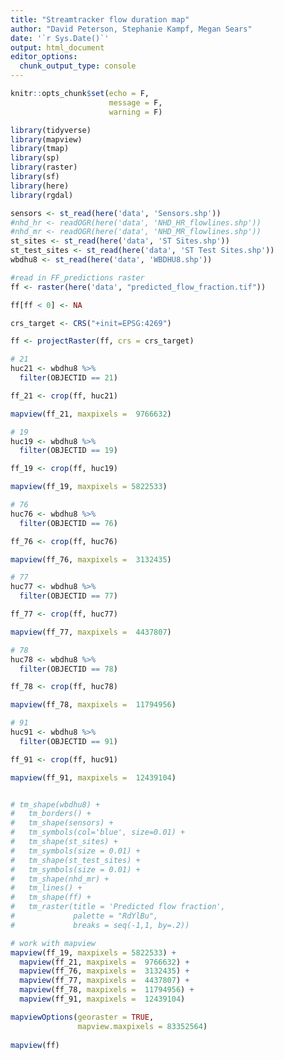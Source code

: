 ```yaml
---
title: "Streamtracker flow duration map"
author: "David Peterson, Stephanie Kampf, Megan Sears"
date: '`r Sys.Date()`'
output: html_document
editor_options: 
  chunk_output_type: console
---
```


```r
knitr::opts_chunk$set(echo = F,
                      message = F,
                      warning = F)

library(tidyverse)
library(mapview)
library(tmap)
library(sp)
library(raster)
library(sf)
library(here)
library(rgdal)

```

```r

sensors <- st_read(here('data', 'Sensors.shp'))
#nhd_hr <- readOGR(here('data', 'NHD_HR_flowlines.shp'))
#nhd_mr <- readOGR(here('data', 'NHD_MR_flowlines.shp'))
st_sites <- st_read(here('data', 'ST Sites.shp'))
st_test_sites <- st_read(here('data', 'ST Test Sites.shp'))
wbdhu8 <- st_read(here('data', 'WBDHU8.shp'))

#read in FF_predictions raster
ff <- raster(here('data', "predicted_flow_fraction.tif"))

ff[ff < 0] <- NA

crs_target <- CRS("+init=EPSG:4269")

ff <- projectRaster(ff, crs = crs_target)

# 21
huc21 <- wbdhu8 %>%
  filter(OBJECTID == 21)

ff_21 <- crop(ff, huc21)

mapview(ff_21, maxpixels =  9766632) 

# 19
huc19 <- wbdhu8 %>%
  filter(OBJECTID == 19)

ff_19 <- crop(ff, huc19)

mapview(ff_19, maxpixels = 5822533)

# 76
huc76 <- wbdhu8 %>%
  filter(OBJECTID == 76)

ff_76 <- crop(ff, huc76)

mapview(ff_76, maxpixels =  3132435)

# 77
huc77 <- wbdhu8 %>%
  filter(OBJECTID == 77)

ff_77 <- crop(ff, huc77)

mapview(ff_77, maxpixels =  4437807)

# 78
huc78 <- wbdhu8 %>%
  filter(OBJECTID == 78)

ff_78 <- crop(ff, huc78)

mapview(ff_78, maxpixels =  11794956)

# 91
huc91 <- wbdhu8 %>%
  filter(OBJECTID == 91)

ff_91 <- crop(ff, huc91)

mapview(ff_91, maxpixels =  12439104)



```

```r

# tm_shape(wbdhu8) +
#   tm_borders() +
#   tm_shape(sensors) +
#   tm_symbols(col='blue', size=0.01) +
#   tm_shape(st_sites) +
#   tm_symbols(size = 0.01) + 
#   tm_shape(st_test_sites) +
#   tm_symbols(size = 0.01) +
#   tm_shape(nhd_mr) +
#   tm_lines() +
#   tm_shape(ff) +
#   tm_raster(title = 'Predicted flow fraction',
#             palette = "RdYlBu",
#             breaks = seq(-1,1, by=.2)) 

# work with mapview
mapview(ff_19, maxpixels = 5822533) +
  mapview(ff_21, maxpixels =  9766632) +
  mapview(ff_76, maxpixels =  3132435) +
  mapview(ff_77, maxpixels =  4437807) +
  mapview(ff_78, maxpixels =  11794956) +
  mapview(ff_91, maxpixels =  12439104)

mapviewOptions(georaster = TRUE,
               mapview.maxpixels = 83352564)
  
mapview(ff) 

```

